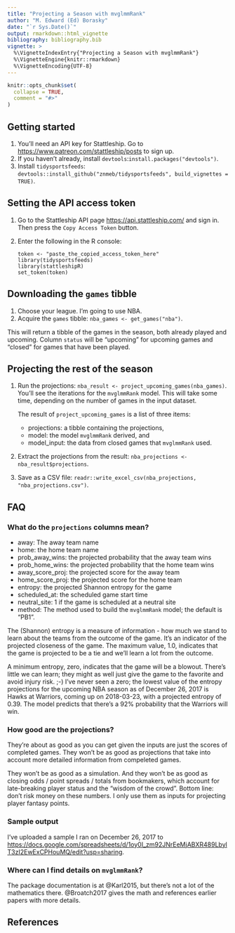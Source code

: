 ```yaml
---
title: "Projecting a Season with mvglmmRank"
author: "M. Edward (Ed) Borasky"
date: "`r Sys.Date()`"
output: rmarkdown::html_vignette
bibliography: bibliography.bib
vignette: >
  %\VignetteIndexEntry{"Projecting a Season with mvglmmRank"}
  %\VignetteEngine{knitr::rmarkdown}
  %\VignetteEncoding{UTF-8}
---
```


```r
knitr::opts_chunk$set(
  collapse = TRUE,
  comment = "#>"
)
```

## Getting started
1. You'll need an API key for Stattleship. Go to <https://www.patreon.com/stattleship/posts> to sign up.
2. If you haven't already, install `devtools`:`install.packages("devtools")`.
3. Install `tidysportsfeeds`: `devtools::install_github("znmeb/tidysportsfeeds", build_vignettes = TRUE)`.

## Setting the API access token
1. Go to the Stattleship API page <https://api.stattleship.com/> and sign in. Then press the `Copy Access Token` button.
2. Enter the following in the R console:

    ```
    token <- "paste_the_copied_access_token_here"
    library(tidysportsfeeds)
    library(stattleshipR)
    set_token(token)
    ```

## Downloading the `games` tibble
1. Choose your league. I'm going to use NBA.
2. Acquire the `games` tibble: `nba_games <- get_games("nba")`.

This will return a tibble of the games in the season, both already played and upcoming. Column `status` will be "upcoming" for upcoming games and "closed" for games that have been played.

## Projecting the rest of the season
1. Run the projections: `nba_result <- project_upcoming_games(nba_games)`. You'll see the iterations for the `mvglmmRank` model. This will take some time, depending on the number of games in the input dataset.

    The result of `project_upcoming_games` is a list of three items:
    
    * projections: a tibble containing the projections,
    * model: the model `mvglmmRank` derived, and
    * model_input: the data from closed games that `mvglmmRank` used.

2. Extract the projections from the result: `nba_projections <- nba_result$projections`.
3. Save as a CSV file: `readr::write_excel_csv(nba_projections, "nba_projections.csv")`.

## FAQ

### What do the `projections` columns mean?
* away: The away team name
* home: the home team name
* prob_away_wins: the projected probability that the away team wins
* prob_home_wins: the projected probability that the home team wins
* away_score_proj: the projected score for the away team
* home_score_proj: the projected score for the home team
* entropy: the projected Shannon entropy for the game
* scheduled_at: the scheduled game start time
* neutral_site: 1 if the game is scheduled at a neutral site
* method: The method used to build the `mvglmmRank` model; the default is "PB1".

The (Shannon) entropy is a measure of information - how much we stand to learn about the teams from the outcome of the game. It's an indicator of the projected closeness of the game. The maximum value, 1.0, indicates that the game is projected to be a tie and we'll learn a lot from the outcome.

A minimum entropy, zero, indicates that the game will be a blowout. There's little we can learn; they might as well just give the game to the favorite and avoid injury risk. ;-) I've never seen a zero; the lowest value of the entropy projections for the upcoming NBA season as of December 26, 2017 is Hawks at Warriors, coming up on 2018-03-23, with a projected entropy of 0.39. The model predicts that there's a 92% probability that the Warriors will win.

### How good are the projections?
They're about as good as you can get given the inputs are just the scores of completed games. They won't be as good as projections that take into account more detailed information from compeleted games.

They won't be as good as a simulation. And they won't be as good as closing odds / point spreads / totals from bookmakers, which account for late-breaking player status and the "wisdom of the crowd". Bottom line: don't risk money on these numbers. I only use them as inputs for projecting player fantasy points.

### Sample output
I've uploaded a sample I ran on December 26, 2017 to <https://docs.google.com/spreadsheets/d/1oy0I_zm92JNrEeMjABXR489LbylT3zI2EwExCPHouMQ/edit?usp=sharing>.

### Where can I find details on `mvglmmRank`?
The package documentation is at @Karl2015, but there's not a lot of the mathematics there. @Broatch2017 gives the math and references earlier papers with more details.

## References
